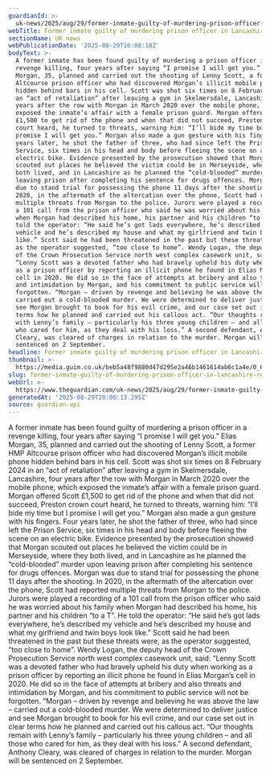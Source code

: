 ```yaml
---
guardianId: >-
  uk-news/2025/aug/29/former-inmate-guilty-of-murdering-prison-officer-in-lancashire-revenge-killing
webTitle: Former inmate guilty of murdering prison officer in Lancashire revenge killing
sectionName: UK news
webPublicationDate: '2025-08-29T16:08:18Z'
bodyText: >-
  A former inmate has been found guilty of murdering a prison officer in a
  revenge killing, four years after saying “I promise I will get you.” Elias
  Morgan, 35, planned and carried out the shooting of Lenny Scott, a former HMP
  Altcourse prison officer who had discovered Morgan’s illicit mobile phone
  hidden behind bars in his cell. Scott was shot six times on 8 February 2024 in
  an “act of retaliation” after leaving a gym in Skelmersdale, Lancashire, four
  years after the row with Morgan in March 2020 over the mobile phone, which
  exposed the inmate’s affair with a female prison guard. Morgan offered Scott
  £1,500 to get rid of the phone and when that did not succeed, Preston crown
  court heard, he turned to threats, warning him: “I’ll bide my time but I
  promise I will get you.” Morgan also made a gun gesture with his fingers. Four
  years later, he shot the father of three, who had since left the Prison
  Service, six times in his head and body before fleeing the scene on an
  electric bike. Evidence presented by the prosecution showed that Morgan
  scouted out places he believed the victim could be in Merseyside, where they
  both lived, and in Lancashire as he planned the “cold-blooded” murder upon
  leaving prison after completing his sentence for drugs offences. Morgan was
  due to stand trial for possessing the phone 11 days after the shooting. In
  2020, in the aftermath of the altercation over the phone, Scott had reported
  multiple threats from Morgan to the police. Jurors were played a recording of
  a 101 call from the prison officer who said he was worried about his family
  when Morgan had described his home, his partner and his children “to a T”. He
  told the operator: “He said he’s got lads everywhere, he’s described my
  vehicle and he’s described my house and what my girlfriend and twin boys look
  like.” Scott said he had been threatened in the past but these threats were,
  as the operator suggested, “too close to home”. Wendy Logan, the deputy head
  of the Crown Prosecution Service north west complex casework unit, said:
  “Lenny Scott was a devoted father who had bravely upheld his duty when working
  as a prison officer by reporting an illicit phone he found in Elias Morgan’s
  cell in 2020. He did so in the face of attempts at bribery and also threats
  and intimidation by Morgan, and his commitment to public service will not be
  forgotten. “Morgan – driven by revenge and believing he was above the law –
  carried out a cold-blooded murder. We were determined to deliver justice and
  see Morgan brought to book for his evil crime, and our case set out in clear
  terms how he planned and carried out his callous act. “Our thoughts remain
  with Lenny’s family – particularly his three young children – and all those
  who cared for him, as they deal with his loss.” A second defendant, Anthony
  Cleary, was cleared of charges in relation to the murder. Morgan will be
  sentenced on 2 September.
headline: Former inmate guilty of murdering prison officer in Lancashire revenge killing
thumbnail: >-
  https://media.guim.co.uk/beb5a48f9880d47d295e2a46b1461614ab6c1a4e/0_645_4000_3200/500.jpg
slug: former-inmate-guilty-of-murdering-prison-officer-in-lancashire-revenge-killing
webUrl: >-
  https://www.theguardian.com/uk-news/2025/aug/29/former-inmate-guilty-of-murdering-prison-officer-in-lancashire-revenge-killing
generatedAt: '2025-08-29T20:00:13.295Z'
source: guardian-api
---
```

A former inmate has been found guilty of murdering a prison officer in a revenge killing, four years after saying “I promise I will get you.” Elias Morgan, 35, planned and carried out the shooting of Lenny Scott, a former HMP Altcourse prison officer who had discovered Morgan’s illicit mobile phone hidden behind bars in his cell. Scott was shot six times on 8 February 2024 in an “act of retaliation” after leaving a gym in Skelmersdale, Lancashire, four years after the row with Morgan in March 2020 over the mobile phone, which exposed the inmate’s affair with a female prison guard. Morgan offered Scott £1,500 to get rid of the phone and when that did not succeed, Preston crown court heard, he turned to threats, warning him: “I’ll bide my time but I promise I will get you.” Morgan also made a gun gesture with his fingers. Four years later, he shot the father of three, who had since left the Prison Service, six times in his head and body before fleeing the scene on an electric bike. Evidence presented by the prosecution showed that Morgan scouted out places he believed the victim could be in Merseyside, where they both lived, and in Lancashire as he planned the “cold-blooded” murder upon leaving prison after completing his sentence for drugs offences. Morgan was due to stand trial for possessing the phone 11 days after the shooting. In 2020, in the aftermath of the altercation over the phone, Scott had reported multiple threats from Morgan to the police. Jurors were played a recording of a 101 call from the prison officer who said he was worried about his family when Morgan had described his home, his partner and his children “to a T”. He told the operator: “He said he’s got lads everywhere, he’s described my vehicle and he’s described my house and what my girlfriend and twin boys look like.” Scott said he had been threatened in the past but these threats were, as the operator suggested, “too close to home”. Wendy Logan, the deputy head of the Crown Prosecution Service north west complex casework unit, said: “Lenny Scott was a devoted father who had bravely upheld his duty when working as a prison officer by reporting an illicit phone he found in Elias Morgan’s cell in 2020. He did so in the face of attempts at bribery and also threats and intimidation by Morgan, and his commitment to public service will not be forgotten. “Morgan – driven by revenge and believing he was above the law – carried out a cold-blooded murder. We were determined to deliver justice and see Morgan brought to book for his evil crime, and our case set out in clear terms how he planned and carried out his callous act. “Our thoughts remain with Lenny’s family – particularly his three young children – and all those who cared for him, as they deal with his loss.” A second defendant, Anthony Cleary, was cleared of charges in relation to the murder. Morgan will be sentenced on 2 September.
